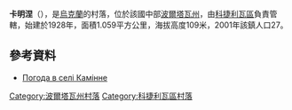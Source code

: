 {{coord|50|9|13|N|34|49|27|E|scale:100000_region:UA|display=title}}

'''卡明涅'''（{{lang-uk|Камінне}}），是[[烏克蘭|烏克蘭]]的村落，位於該國中部[[波爾塔瓦州|波爾塔瓦州]]，由[[科捷利瓦區|科捷利瓦區]]負責管轄，始建於1928年，面積1.059平方公里，海拔高度109米，2001年該鎮人口27。

==參考資料==
* [http://weather.in.ua/ua/poltavskaja/10036 Погода в селі Камінне]{{Wayback|url=http://weather.in.ua/ua/poltavskaja/10036 |date=20160305075536 }}

{{DEFAULTSORT:Камінне}}
[[Category:波爾塔瓦州村落|Category:波爾塔瓦州村落]]
[[Category:科捷利瓦區村落|Category:科捷利瓦區村落]]


{{Poltava-geo-stub}}